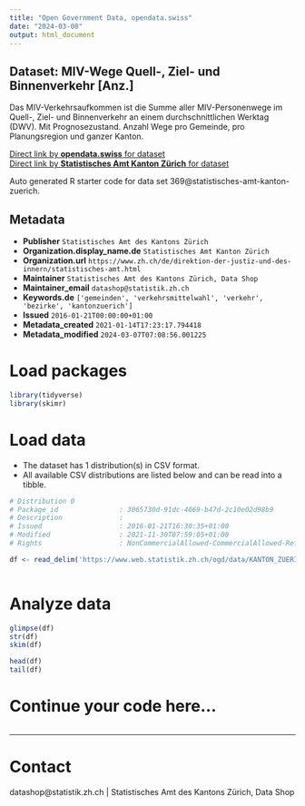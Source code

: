 ```yaml
---
title: "Open Government Data, opendata.swiss"
date: "2024-03-08"
output: html_document
---
```


## Dataset: MIV-Wege Quell-, Ziel- und Binnenverkehr [Anz.]

Das MIV-Verkehrsaufkommen ist die Summe aller MIV-Personenwege im Quell-, Ziel- und Binnenverkehr an einem durchschnittlichen Werktag (DWV). Mit Prognosezustand. Anzahl Wege pro Gemeinde, pro Planungsregion und ganzer Kanton.

[Direct link by **opendata.swiss** for dataset](https://opendata.swiss/de/dataset/miv-wege-quell-ziel-und-binnenverkehr-anz)<br>
[Direct link by **Statistisches Amt Kanton Zürich** for dataset](https://www.zh.ch/de/politik-staat/gemeinden/gemeindeportraet.html)

Auto generated R starter code for data set 369@statistisches-amt-kanton-zuerich.

## Metadata

- **Publisher** `Statistisches Amt des Kantons Zürich`
- **Organization.display_name.de** `Statistisches Amt Kanton Zürich`
- **Organization.url** `https://www.zh.ch/de/direktion-der-justiz-und-des-innern/statistisches-amt.html`
- **Maintainer** `Statistisches Amt des Kantons Zürich, Data Shop`
- **Maintainer_email** `datashop@statistik.zh.ch`
- **Keywords.de** `['gemeinden', 'verkehrsmittelwahl', 'verkehr', 'bezirke', 'kantonzuerich']`
- **Issued** `2016-01-21T00:00:00+01:00`
- **Metadata_created** `2021-01-14T17:23:17.794418`
- **Metadata_modified** `2024-03-07T07:08:56.001225`


# Load packages

```r

library(tidyverse)
library(skimr)

```

# Load data

-   The dataset has 1 distribution(s) in CSV format.
-   All available CSV distributions are listed below and can be read into a tibble.

```r

# Distribution 0
# Package_id               : 3065730d-91dc-4069-b47d-2c10e02d98b9
# Description              : 
# Issued                   : 2016-01-21T16:30:35+01:00
# Modified                 : 2021-11-30T07:59:05+01:00
# Rights                   : NonCommercialAllowed-CommercialAllowed-ReferenceRequired

df <- read_delim('https://www.web.statistik.zh.ch/ogd/data/KANTON_ZUERICH_495.csv')



```

# Analyze data

```r

glimpse(df)
str(df)
skim(df)

head(df)
tail(df)

```

# Continue your code here...

```r

```

------------------------------------------------------------------------

# Contact

datashop@statistik.zh.ch | Statistisches Amt des Kantons Zürich, Data Shop
